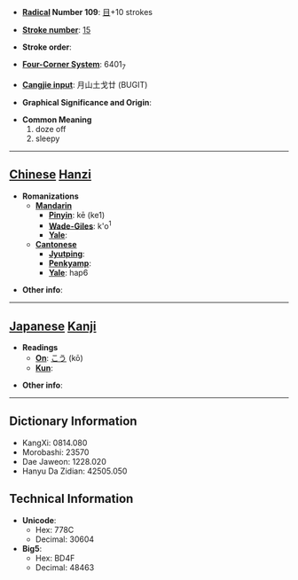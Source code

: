 * '''[[Wiktionary:Chinese radical index| Radical]] Number 109''': [[Wiktionary:Chinese radical index 目|目]]+10 strokes

* '''[[Wiktionary:Chinese total strokes index|Stroke number]]''': [[Wiktionary:Chinese total strokes index 15|15]]

* '''Stroke order''': 

* '''[[Wiktionary:Chinese four corner index|Four-Corner System]]''': 6401<sub>7</sub>

* '''[[Wiktionary:Chinese Cangjie index|Cangjie input]]''': 月山土戈廿 (BUGIT)

* '''Graphical Significance and Origin''': 

* '''Common Meaning'''
*#doze off
*# sleepy


----

== [[Chinese]] [[Hanzi]] ==

* '''Romanizations'''
** '''[[Mandarin]]'''
*** '''[[Pinyin]]''': kē (ke1)
*** '''[[Wade-Giles]]''': k'o<sup>1</sup>
*** '''[[Yale]]''': 
** '''[[Cantonese]]'''
*** '''[[Jyutping]]''':
*** '''[[Penkyamp]]''': 
*** '''[[Yale]]''': hap6

* '''Other info''': 

----

== [[Japanese]] [[Kanji]] ==

* '''Readings'''
** '''[[On]]''': [[こう]] (kō)
** '''[[Kun]]''': 

* '''Other info''':  

----

== Dictionary Information ==

* KangXi: 0814.080
* Morobashi: 23570
* Dae Jaweon: 1228.020
* Hanyu Da Zidian: 42505.050

== Technical Information ==

* '''Unicode''':
** Hex: 778C
** Decimal: 30604
* '''Big5''':
** Hex: BD4F
** Decimal: 48463
